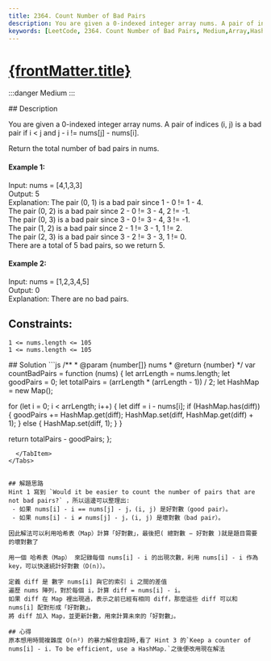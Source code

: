 ```yaml
---
title: 2364. Count Number of Bad Pairs
description: You are given a 0-indexed integer array nums. A pair of indices (i, j) is a bad pair if i < j and j - i != nums[j] - nums[i]. Return the total number of bad pairs in nums.
keywords: [LeetCode, 2364. Count Number of Bad Pairs, Medium,Array,Hash Table,Math,Counting]
---
```


# [{frontMatter.title}](https://leetcode.com/problems/count-number-of-bad-pairs/)

:::danger Medium
:::


<Tabs>
  <TabItem value="description" label="題目描述" default>
    ## Description

You are given a 0-indexed integer array nums. A pair of indices (i, j) is a bad pair if i < j and j - i != nums[j] - nums[i].

Return the total number of bad pairs in nums.

#### Example 1:
Input: nums = [4,1,3,3]  
Output: 5  
Explanation: The pair (0, 1) is a bad pair since 1 - 0 != 1 - 4.  
The pair (0, 2) is a bad pair since 2 - 0 != 3 - 4, 2 != -1.  
The pair (0, 3) is a bad pair since 3 - 0 != 3 - 4, 3 != -1.  
The pair (1, 2) is a bad pair since 2 - 1 != 3 - 1, 1 != 2.  
The pair (2, 3) is a bad pair since 3 - 2 != 3 - 3, 1 != 0.  
There are a total of 5 bad pairs, so we return 5.  

#### Example 2:
Input: nums = [1,2,3,4,5]  
Output: 0  
Explanation: There are no bad pairs.

## Constraints:
```
1 <= nums.length <= 105
1 <= nums.length <= 105
```

  </TabItem>
  <TabItem value="solution" label="解答">
   ## Solution
```js
/**
 * @param {number[]} nums
 * @return {number}
 */
var countBadPairs = function (nums) {
  let arrLength = nums.length;
  let goodPairs = 0;
  let totalPairs = (arrLength * (arrLength - 1)) / 2;
  let HashMap = new Map();

  for (let i = 0; i < arrLength; i++) {
    let diff = i - nums[i];
    if (HashMap.has(diff)) {
      goodPairs += HashMap.get(diff);
      HashMap.set(diff, HashMap.get(diff) + 1);
    } else {
      HashMap.set(diff, 1);
    }
  }

  return totalPairs - goodPairs;
};

```
  </TabItem>
</Tabs>


## 解題思路
Hint 1 寫到 `Would it be easier to count the number of pairs that are not bad pairs?` ，所以這邊可以整理出:
 - 如果 nums[i] - i == nums[j] - j，(i, j) 是好對數（good pair）。
 - 如果 nums[i] - i ≠ nums[j] - j，(i, j) 是壞對數（bad pair）。

因此解法可以利用哈希表（Map）計算「好對數」，最後把( 總對數 − 好對數 )就是題目需要的壞對數了

用一個 哈希表（Map） 來記錄每個 nums[i] - i 的出現次數，利用 nums[i] - i 作為 key，可以快速統計好對數（O(n)）。

定義 diff 是 數字 nums[i] 與它的索引 i 之間的差值
遍歷 nums 陣列，對於每個 i，計算 diff = nums[i] - i。  
如果 diff 在 Map 裡出現過，表示之前已經有相同 diff，那麼這些 diff 可以和 nums[i] 配對形成「好對數」。  
將 diff 加入 Map，並更新計數，用來計算未來的「好對數」。  

## 心得
原本想用時間複雜度 O(n²) 的暴力解但會超時,看了 Hint 3 的`Keep a counter of nums[i] - i. To be efficient, use a HashMap.`之後便改用現在解法
